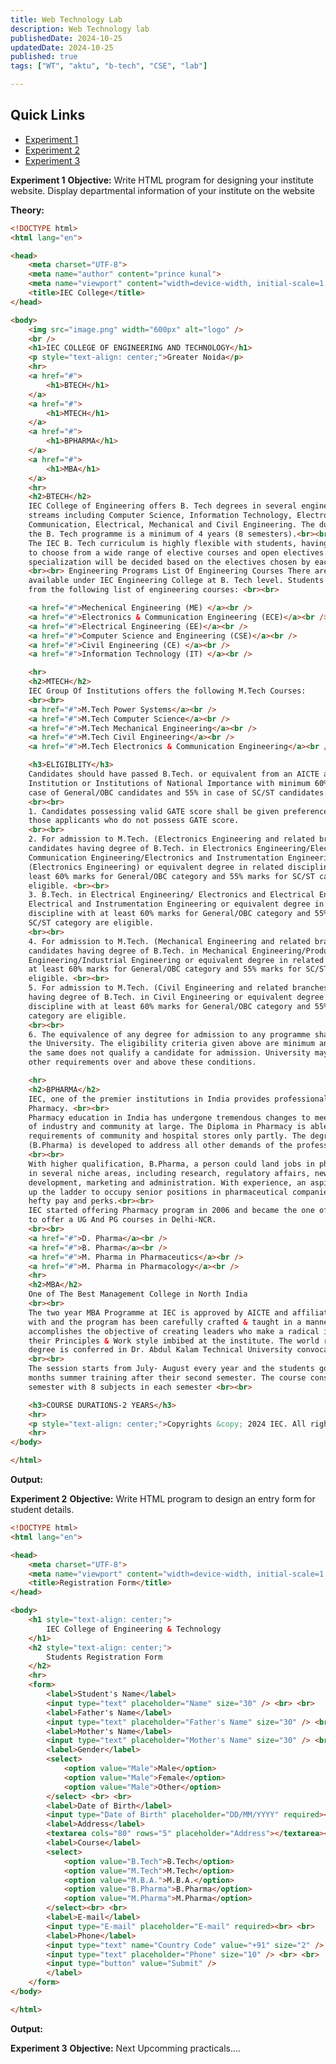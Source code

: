 ```yaml
---
title: Web Technology Lab
description: Web Technology lab
publishedDate: 2024-10-25
updatedDate: 2024-10-25
published: true
tags: ["WT", "aktu", "b-tech", "CSE", "lab"]

---
```

## Quick Links

- [Experiment 1](#experiment-1)
- [Experiment 2](#experiment-2)
- [Experiment 3](#experiment-3)


<Callout type="warning" txCenter="true" breakBefore="true" id="experiment-1" >**Experiment 1**</Callout>
<Callout type="knowing">**Objective:** Write HTML program for designing your institute website. Display departmental information of your institute on the website </Callout>

**Theory:**


```html title="index.html" 
<!DOCTYPE html>
<html lang="en">

<head>
    <meta charset="UTF-8">
    <meta name="author" content="prince kunal">
    <meta name="viewport" content="width=device-width, initial-scale=1.0">
    <title>IEC College</title>
</head>

<body>
    <img src="image.png" width="600px" alt="logo" />
    <br />
    <h1>IEC COLLEGE OF ENGINEERING AND TECHNOLOGY</h1>
    <p style="text-align: center;">Greater Noida</p>
    <hr>
    <a href="#">
        <h1>BTECH</h1>
    </a>
    <a href="#">
        <h1>MTECH</h1>
    </a>
    <a href="#">
        <h1>BPHARMA</h1>
    </a>
    <a href="#">
        <h1>MBA</h1>
    </a>
    <hr>
    <h2>BTECH</h2>
    IEC College of Engineering offers B. Tech degrees in several engineering 
    streams including Computer Science, Information Technology, Electronic and 
    Communication, Electrical, Mechanical and Civil Engineering. The duration of 
    the B. Tech programme is a minimum of 4 years (8 semesters).<br><br>
    The IEC B. Tech curriculum is highly flexible with students, having the option 
    to choose from a wide range of elective courses and open electives. Minor 
    specialization will be decided based on the electives chosen by each student. 
    <br><br> Engineering Programs List Of Engineering Courses There are 6 programmes 
    available under IEC Engineering College at B. Tech level. Students can choose
    from the following list of engineering courses: <br><br>

    <a href="#">Mechenical Engineering (ME) </a><br />
    <a href="#">Electronics & Communication Engineering (ECE)</a><br />
    <a href="#">Electrical Engineering (EE)</a><br />
    <a href="#">Computer Science and Engineering (CSE)</a><br />
    <a href="#">Civil Engineering (CE) </a><br />
    <a href="#">Information Technology (IT) </a><br />

    <hr>
    <h2>MTECH</h2>
    IEC Group Of Institutions offers the following M.Tech Courses:
    <br><br>
    <a href="#">M.Tech Power Systems</a><br />
    <a href="#">M.Tech Computer Science</a><br />
    <a href="#">M.Tech Mechanical Engineering</a><br />
    <a href="#">M.Tech Civil Engineering</a><br />
    <a href="#">M.Tech Electronics & Communication Engineering</a><br />

    <h3>ELIGIBLITY</h3>
    Candidates should have passed B.Tech. or equivalent from an AICTE approved
    Institution or Institutions of National Importance with minimum 60% marks in
    case of General/OBC candidates and 55% in case of SC/ST candidates.
    <br><br>
    1. Candidates possessing valid GATE score shall be given preference over to 
    those applicants who do not possess GATE score.
    <br><br>
    2. For admission to M.Tech. (Electronics Engineering and related branches), 
    candidates having degree of B.Tech. in Electronics Engineering/Electronics and
    Communication Engineering/Electronics and Instrumentation Engineering/M.Sc
    (Electronics Engineering) or equivalent degree in related discipline with at 
    least 60% marks for General/OBC category and 55% marks for SC/ST category are 
    eligible. <br><br>
    3. B.Tech. in Electrical Engineering/ Electronics and Electrical Engineering/ 
    Electrical and Instrumentation Engineering or equivalent degree in related 
    discipline with at least 60% marks for General/OBC category and 55% marks for
    SC/ST category are eligible.
    <br><br>
    4. For admission to M.Tech. (Mechanical Engineering and related branches), 
    candidates having degree of B.Tech. in Mechanical Engineering/Production 
    Engineering/Industrial Engineering or equivalent degree in related discipline with
    at least 60% marks for General/OBC category and 55% marks for SC/ST category are 
    eligible. <br><br>
    5. For admission to M.Tech. (Civil Engineering and related branches), candidates 
    having degree of B.Tech. in Civil Engineering or equivalent degree in related 
    discipline with at least 60% marks for General/OBC category and 55% marks for SC/ST 
    category are eligible.
    <br><br>
    6. The equivalence of any degree for admission to any programme shall be decided by 
    the University. The eligibility criteria given above are minimum and mere possessing 
    the same does not qualify a candidate for admission. University may prescribe any 
    other requirements over and above these conditions.

    <hr>
    <h2>BPHARMA</h2>
    IEC, one of the premier institutions in India provides professional courses in 
    Pharmacy. <br><br>
    Pharmacy education in India has undergone tremendous changes to meet the requirements 
    of industry and community at large. The Diploma in Pharmacy is able to meet the 
    requirements of community and hospital stores only partly. The degree program 
    (B.Pharma) is developed to address all other demands of the profession of pharmacy.
    <br><br>
    With higher qualification, B.Pharma, a person could land jobs in pharma industry 
    in several niche areas, including research, regulatory affairs, new formulation 
    development, marketing and administration. With experience, an aspirant can move 
    up the ladder to occupy senior positions in pharmaceutical companies getting 
    hefty pay and perks.<br><br>
    IEC started offering Pharmacy program in 2006 and became the one of the Best College 
    to offer a UG And PG courses in Delhi-NCR.
    <br><br>
    <a href="#">D. Pharma</a><br />
    <a href="#">B. Pharma</a><br />
    <a href="#">M. Pharma in Pharmaceutics</a><br />
    <a href="#">M. Pharma in Pharmacology</a><br />
    <hr>
    <h2>MBA</h2>
    One of The Best Management College in North India
    <br><br>
    The two year MBA Programme at IEC is approved by AICTE and affiliated AKTU (Lucknow)
    with and the program has been carefully crafted & taught in a manner which 
    accomplishes the objective of creating leaders who make a radical impact through 
    their Principles & Work style imbibed at the institute. The world recognized MBA 
    degree is conferred in Dr. Abdul Kalam Technical University convocation ceremony.
    <br><br>
    The session starts from July- August every year and the students go out for two 
    months summer training after their second semester. The course consists of four 
    semester with 8 subjects in each semester <br><br>

    <h3>COURSE DURATIONS-2 YEARS</h3>
    <hr>
    <p style="text-align: center;">Copyrights &copy; 2024 IEC. All rights reserved.</p>
    <hr>
</body>

</html>
```

**Output:**
<FigureMdx lightUrl="wt-website-lab-p1" desc="Institution website output, page 1."/>
<FigureMdx lightUrl="wt-website-lab-p2" desc="Institution website output, page 2."/>



<Callout type="warning" txCenter="true" breakBefore="true" id="experiment-2" >**Experiment 2**</Callout>
<Callout type="knowing">**Objective:** Write HTML program to design an entry form for student details. </Callout>

```html title="index.html"
<!DOCTYPE html>
<html lang="en">

<head>
    <meta charset="UTF-8">
    <meta name="viewport" content="width=device-width, initial-scale=1.0">
    <title>Registration Form</title>
</head>

<body>
    <h1 style="text-align: center;">
        IEC College of Engineering & Technology
    </h1>
    <h2 style="text-align: center;">
        Students Registration Form
    </h2>
    <hr>
    <form>
        <label>Student's Name</label>
        <input type="text" placeholder="Name" size="30" /> <br> <br>
        <label>Father's Name</label>
        <input type="text" placeholder="Father's Name" size="30" /> <br> <br>
        <label>Mother's Name</label>
        <input type="text" placeholder="Mother's Name" size="30" /> <br> <br>
        <label>Gender</label>
        <select>
            <option value="Male">Male</option>
            <option value="Male">Female</option>
            <option value="Male">Other</option>
        </select> <br> <br>
        <label>Date of Birth</label>
        <input type="Date of Birth" placeholder="DD/MM/YYYY" required><br><br>
        <label>Address</label>
        <textarea cols="80" rows="5" placeholder="Address"></textarea><br><br>
        <label>Course</label>
        <select>
            <option value="B.Tech">B.Tech</option>
            <option value="M.Tech">M.Tech</option>
            <option value="M.B.A.">M.B.A.</option>
            <option value="B.Pharma">B.Pharma</option>
            <option value="M.Pharma">M.Pharma</option>
        </select><br> <br>
        <label>E-mail</label>
        <input type="E-mail" placeholder="E-mail" required><br> <br>
        <label>Phone</label>
        <input type="text" name="Country Code" value="+91" size="2" />
        <input type="text" placeholder="Phone" size="10" /> <br> <br>
        <input type="button" value="Submit" />
        </label>
    </form>
</body>

</html>
```

**Output:**
<FigureMdx lightUrl="wt-website-lab-p3" desc="College Registration form in HTML, output."/>

<Callout type="warning" txCenter="true" breakBefore="true" id="experiment-3" >**Experiment 3**</Callout>
<Callout type="knowing">**Objective:** Next Upcomming practicals.... </Callout>
